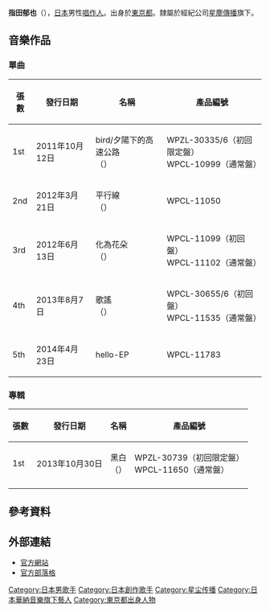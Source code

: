 {{藝人
|姓名 = 指田郁也
|類型 = 男歌手
|圖片 = 
|圖片尺寸 =
|圖片簡介 = 
|外文名 = 指田 郁也（さしだ ふみや）
|外文 = ja
|羅馬拼音 = Sashida Fumiya
|英文名 =
|暱稱 = 
|其他藝名 =
|國籍 = {{JPN}}
|出生日期 = {{birth date and age|1986|8|18}}
|出生地點 = {{JPN}}[[東京都|東京都]]
|逝世日期 =
|逝世地點 =
|職業 = [[唱作人|唱作人]]
|演奏樂器 = [[鋼琴|鋼琴]]<ref>{{cite web |url=http://natalie.mu/music/pp/sashidafumiya |language=ja |title=<span lang="ja">山下達郎が認めた大型新人 ピアノと歌で世界を揺らす</span> |publisher=[[Natalie_(網站)|natalie]] |date=2011-10-11 |accessdate=2014-05-16 |archive-date=2017-07-06 |archive-url=https://web.archive.org/web/20170706234311/http://natalie.mu/music/pp/sashidafumiya |dead-url=no }}</ref>
|音樂類型 = [[J-POP|J-POP]]
|語言 = [[日語|日語]]
|教育程度 = 
|宗教信仰 =
|配偶 = 
|活躍年代 = 2011年至今
|唱片公司 = [[日本華納音樂|日本華納音樂]]
|經紀公司 = [[星塵傳播|星塵傳播]]
|網站 = [http://official.stardust.co.jp/sashidafumiya/ 官方網站]
|相關團體 = 
|獎項 =
}}
'''指田郁也'''（{{bd|1986年|8月18日|||catIdx=Sashida Fumiya}}），[[日本|日本]]男性[[唱作人|唱作人]]。出身於[[東京都|東京都]]。隸屬於經紀公司[[星塵傳播|星塵傳播]]旗下。

== 音樂作品 ==
=== 單曲 ===
{| class="wikitable" style="text-align:center;font-size:small"
|-
! 張數
! 發行日期
! 名稱
! 產品編號
|-
! 1st
|2011年10月12日
|bird/夕陽下的高速公路<br>（{{lang|ja|bird／夕焼け高速道路}}）
|WPZL-30335/6（初回限定盤）<br />WPCL-10999（通常盤）
|-
! 2nd
|2012年3月21日
|平行線<br>（{{lang|ja|パラレル＝}}）
|WPCL-11050
|-
! 3rd
|2012年6月13日
|化為花朵<br>（{{lang|ja|花になれ}}）
|WPCL-11099（初回盤）<br />WPCL-11102（通常盤）
|-
! 4th
|2013年8月7日
|歌謠<br>（{{lang|ja|バラッド}}）
|WPCL-30655/6（初回盤）<br />WPCL-11535（通常盤）
|-
! 5th
|2014年4月23日
|hello-EP
|WPCL-11783
|}

=== 專輯 ===
{| class="wikitable" style="text-align:center;font-size:small"
|-
! 張數
! 發行日期
! 名稱
! 產品編號
|-
! 1st
|2013年10月30日
|黑白<br>（{{lang|ja|しろくろ}}）
|WPZL-30739（初回限定盤）<br />WPCL-11650（通常盤）
|-
|}

== 參考資料 ==
{{Reflist}}

== 外部連結 == 
* [https://web.archive.org/web/20161031123703/http://official.stardust.co.jp/sashidafumiya/ 官方網站]{{ja icon}}
* [http://ameblo.jp/sashidafumiya/ 官方部落格] {{Wayback|url=http://ameblo.jp/sashidafumiya/ |date=20171217024329 }}{{ja icon}}

{{Stardust Promotion}}

{{DEFAULTSORT:Sashida Fumiya}}
[[Category:日本男歌手|Category:日本男歌手]]
[[Category:日本創作歌手|Category:日本創作歌手]]
[[Category:星尘传播|Category:星尘传播]]
[[Category:日本華納音樂旗下藝人|Category:日本華納音樂旗下藝人]]
[[Category:東京都出身人物|Category:東京都出身人物]]